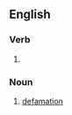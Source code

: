 ==English==

===Verb===
{{head|en|verb form}}

# {{present participle of|en|defame|nocat=1}}

===Noun===
{{en-noun}}

# [[defamation]]